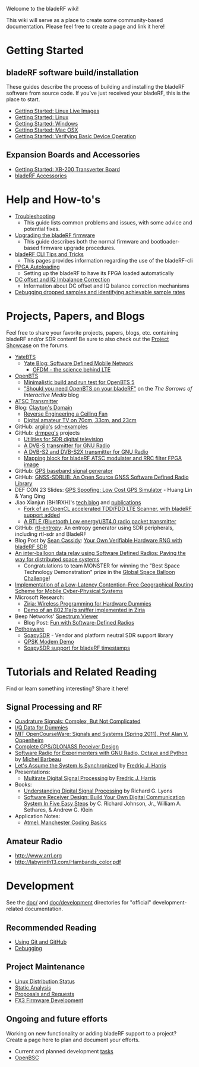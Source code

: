 Welcome to the bladeRF wiki!

This wiki will serve as a place to create some community-based documentation. Please feel free to create a page and link it here!

= Getting Started =

== bladeRF software build/installation ==

These guides describe the process of building and installing the bladeRF software from source code. If you've just received your bladeRF, this is the place to start.

* [[Getting Started: Linux Live Images]]
* [[Getting Started: Linux]]
* [[Getting Started: Windows]]
* [[Getting Started: Mac OSX]]
* [[Getting Started: Verifying Basic Device Operation]]

== Expansion Boards and Accessories ==

* [[Getting Started: XB200 Transverter Board|Getting Started: XB-200 Transverter Board]]
* [[bladeRF Accessories]]

= Help and How-to's =
* [[Troubleshooting]]
** This guide lists common problems and issues, with some advice and potential fixes.
* [[Upgrading-bladeRF-firmware|Upgrading the bladeRF firmware]]
** This guide describes both the normal firmware and bootloader-based firmware upgrade procedures.
* [[bladeRF CLI Tips and Tricks]]
** This pages provides information regarding the use of the bladeRF-cli
* [[FPGA Autoloading]]
** Setting up the bladeRF to have its FPGA loaded automatically
* [[DC offset and IQ Imbalance Correction ]]
** Information about DC offset and IQ balance correction mechanisms
* [[Debugging dropped samples and identifying achievable sample rates]]

= Projects, Papers, and Blogs =
Feel free to share your favorite projects, papers, blogs, etc. containing bladeRF and/or SDR content! Be sure to also check out the  [https://www.nuand.com/forums/viewforum.php?f=8 Project Showcase] on the forums.
* [http://www.yatebts.com YateBTS]
** [http://blog.yate.ro/ Yate Blog: Software Defined Mobile Network]
*** [http://blog.yate.ro/2015/05/20/ofdm-the-science-behind-lte/ OFDM - the science behind LTE]
* [http://openbts.org/ OpenBTS]
** [[Minimalistic build and run test for OpenBTS 5]]
** [https://imjuanpablo.wordpress.com/2015/02/14/should-you-need-openbts-on-your-bladerf/ "Should you need OpenBTS on your bladeRF"] on the ''The Sorrows of Interactive Media'' blog
* [[ATSC Transmitter]]
* Blog: [http://www.irrational.net/ Clayton's Domain]
** [http://www.irrational.net/2014/03/22/reverse-engineering-a-ceiling-fan/ Reverse Engineering a Ceiling Fan]
** [http://www.irrational.net/2014/03/02/digital-atv/ Digital amateur TV on 70cm, 33cm, and 23cm]
* GitHub: [https://github.com/argilo argilo's] [https://github.com/argilo/sdr-examples sdr-examples]
* GitHub: [https://github.com/drmpeg drmpeg's] projects
** [https://github.com/drmpeg/dtv-utils Utilities for SDR digital television]
** [https://github.com/drmpeg/gr-dvbs A DVB-S transmitter for GNU Radio]
** [https://github.com/drmpeg/gr-dvbs2 A DVB-S2 and DVB-S2X transmitter for GNU Radio]
** [https://github.com/drmpeg/gr-atscmap Mapping block for bladeRF ATSC modulater and RRC filter FPGA image]
* GitHub: [https://github.com/osqzss/gps-sdr-sim#gps-sdr-sim GPS baseband signal generator]
* GitHub: [https://github.com/taroz/GNSS-SDRLIB#gnss-sdrlib-v20-beta GNSS-SDRLIB: An Open Source GNSS Software Defined Radio Library]
* DEF CON 23 Slides: [https://media.defcon.org/DEF%20CON%2023/DEF%20CON%2023%20presentations/DEFCON-23-Lin-Huang-Qing-Yang-GPS-Spoofing.pdf GPS Spoofing: Low Cost GPS Simulator] - Huang Lin & Yang Qing
* Jiao Xianjun (BH1RXH)'s [http://sdr-x.github.io/ tech blog] and [http://www.researchgate.net/profile/Xianjun_Jiao/publications publications]
** [https://github.com/JiaoXianjun/LTE-Cell-Scanner Fork of an OpenCL accelerated TDD/FDD LTE Scanner, with bladeRF support added]
** [https://github.com/JiaoXianjun/BTLE A BTLE (Bluetooth Low energy)/BT4.0 radio packet transmitter]
* GitHub: [https://github.com/pwarren/rtl-entropy rtl-entropy]: An entropy generator using SDR peripherals, including rtl-sdr and BladeRF
* Blog Post by [https://www.seancassidy.me Sean Cassidy]: [https://www.seancassidy.me/your-own-verifiable-hardware-rng-with-bladerf-sdr.html Your Own Verifiable Hardware RNG with bladeRF SDR]
* [https://balloonchallenge.org/winner_docs/SpaceTechDemo-MONSTER-team-Report.pdf An inter-balloon data relay using Software Defined Radios: Paving the way for distributed space systems]
** Congratulations to team MONSTER for winning the "Best Space Technology Demonstration" prize in the [https://balloonchallenge.org/ Global Space Balloon Challenge]!
* [http://repository.kaust.edu.sa/kaust/handle/10754/559316 Implementation of a Low-Latency Contention-Free Geographical Routing Scheme for Mobile Cyber-Physical Systems]
* Microsoft Research: 
** [http://research.microsoft.com/en-US/projects/ziria/ziria-tutorial-summit-updated.pptx Ziria: Wireless Programming for Hardware Dummies]
** [http://research.microsoft.com/apps/video/dl.aspx?id=244847 Demo of an 802.11a/g sniffer implemented in Ziria]
* Beep Networks' [http://spectrum-map.beepnetworks.com/?sv=2891&df=400 Spectrum Viewer]
** Blog Post: [https://medium.com/@BeepLabs/fun-with-software-defined-radios-d547c83a7492 Fun with Software-Defined Radios]
* [http://www.pothosware.com/ Pothosware]
** [https://github.com/pothosware/SoapySDR SoapySDR] - Vendor and platform neutral SDR support library
** [http://www.joshknows.com/blog/70/StatusUpdateBurstyQpskModem QPSK Modem Demo]
** [http://www.joshknows.com/blog/69/BladeRfSoapySupportWithTimestamps SoapySDR support for bladeRF timestamps]


= Tutorials and Related Reading =
Find or learn something interesting? Share it here!

== Signal Processing and RF ==
* [http://www.ieee.li/pdf/essay/quadrature_signals.pdf Quadrature Signals: Complex, But Not Complicated]
* [http://whiteboard.ping.se/SDR/IQ I/Q Data for Dummies]
* [http://ocw.mit.edu/resources/res-6-007-signals-and-systems-spring-2011/ MIT OpenCourseWare: Signals and Systems (Spring 2011), Prof Alan V. Oppenheim]
* [http://lea.hamradio.si/~s53mv/navsats/theory.html Complete GPS/GLONASS Receiver Design]
* [http://people.scs.carleton.ca/~barbeau/SDRCRBook/index.shtml Software Radio for Experimenters with GNU Radio, Octave and Python] by [http://people.scs.carleton.ca/~barbeau/ Michel Barbeau]
* [http://vanilla.ceat.okstate.edu/assume_synchronized.pdf Let's Assume the System Is Synchronized] by [http://electrical.sdsu.edu/faculty/frederick_harris.html Fredric J. Harris]
* Presentations:
** [https://wireless.vt.edu/symposium/2011/tutorials/Session%20A3_Part%203_Multirate_DSP_Wireless_2011.pdf Multirate Digital Signal Processing] by [http://electrical.sdsu.edu/faculty/frederick_harris.html Fredric J. Harris]
* Books:
** [http://www.amazon.com/Understanding-Digital-Signal-Processing-Edition/dp/0137027419/ Understanding Digital Signal Processing] by Richard G. Lyons
** [http://www.amazon.com/SOFTWARE-RECEIVER-DESIGN-COMMUNICATIONS-Hardcover/dp/B00IJ7FX44/ Software Receiver Design: Build Your Own Digital Communication System In Five Easy Steps] by C. Richard Johnson, Jr., William A. Sethares, & Andrew G. Klein
* Application Notes:
** [http://www.atmel.com/Images/Atmel-9164-Manchester-Coding-Basics_Application-Note.pdf Atmel: Manchester Coding Basics]

== Amateur Radio ==
* [[American Radio Relay League|http://www.arrl.org]]
* [[US Amateur Radio Bands|http://labyrinth13.com/Hambands_color.pdf]]

= Development =

See the [https://github.com/Nuand/bladeRF/tree/master/doc doc/] and [https://github.com/Nuand/bladeRF/tree/master/doc/development doc/development] directories for "official" development-related documentation.

== Recommended Reading ==
* [[git-essentials|Using Git and GitHub]]
* [[Debugging]]

== Project Maintenance ==
* [[Linux Distribution Status]]
* [[Static Analysis]]
* [[Proposals and Requests]]
* [[FX3-Firmware|FX3 Firmware Development]]

== Ongoing and future efforts ==
Working on new functionality or adding bladeRF support to a project? Create a page here to plan and document your efforts.

* Current and planned development [[tasks]]
* [[OpenBSC]]